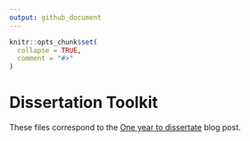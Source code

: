 ```yaml
---
output: github_document
---
```


<!-- README.md is generated from README.Rmd. Please edit that file -->

```r
knitr::opts_chunk$set(
  collapse = TRUE,
  comment = "#>"
)
```
# Dissertation Toolkit

These files correspond to the [One year to dissertate](https://livefreeordichotomize.com/2018/09/16/one-year-to-dissertate/) blog post.